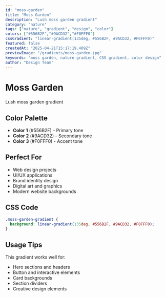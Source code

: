 ```yaml
---
id: "moss-garden"
title: "Moss Garden"
description: "Lush moss garden gradient"
category: "nature"
tags: ["nature", "gradient", "design", "color"]
colors: ["#556B2F","#9ACD32","#F0FFF0"]
cssGradient: "linear-gradient(135deg, #556B2F, #9ACD32, #F0FFF0)"
featured: false
createdAt: "2025-04-21T15:17:19.409Z"
previewImage: "/gradients/moss-garden.jpg"
keywords: "moss garden, nature gradient, CSS gradient, color design"
author: "Design Team"
---
```


# Moss Garden

Lush moss garden gradient

## Color Palette

- **Color 1** (#556B2F) - Primary tone
- **Color 2** (#9ACD32) - Secondary tone
- **Color 3** (#F0FFF0) - Accent tone

## Perfect For

- Web design projects
- UI/UX applications
- Brand identity design
- Digital art and graphics
- Modern website backgrounds

## CSS Code

```css
.moss-garden-gradient {
  background: linear-gradient(135deg, #556B2F, #9ACD32, #F0FFF0);
}
```

## Usage Tips

This gradient works well for:
- Hero sections and headers
- Button and interactive elements
- Card backgrounds
- Section dividers
- Creative design elements
